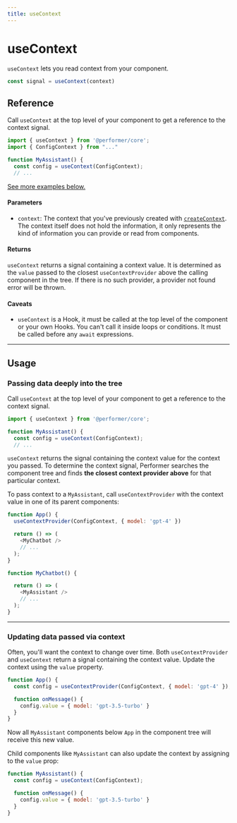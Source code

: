 ```yaml
---
title: useContext
---
```


# useContext

`useContext` lets you read context from your component.

```js
const signal = useContext(context)
```

## Reference

Call `useContext` at the top level of your component to get a reference to the context signal.

```js
import { useContext } from '@performer/core';
import { ConfigContext } from "..."

function MyAssistant() {
  const config = useContext(ConfigContext);
  // ...
```

[See more examples below.](#usage)

#### Parameters

* `context`: The context that you've previously created with [`createContext`](/hooks/createContext). The context itself does not hold the information, it only represents the kind of information you can provide or read from components.

#### Returns

`useContext` returns a signal containing a context value. It is determined as the `value` passed to the closest `useContextProvider` above the calling component in the tree. If there is no such provider, a provider not found error will be thrown.

#### Caveats

- `useContext` is a Hook, it must be called at the top level of the component or your own Hooks. You can't call it inside loops or conditions. It must be called before any `await` expressions.

---

## Usage


### Passing data deeply into the tree

Call `useContext` at the top level of your component to get a reference to the context signal.

```js [[2, 4, "config"], [1, 4, "ConfigContext"]]
import { useContext } from '@performer/core';

function MyAssistant() {
  const config = useContext(ConfigContext);
  // ...
```

`useContext` returns the signal containing the context value for the context you passed. To determine the context signal, Performer searches the component tree and finds **the closest context provider above** for that particular context.

To pass context to a `MyAssistant`, call `useContextProvider` with the context value in one of its parent components:

```js [[1, 2, "ConfigContext"], [2, 2, "{ model: 'gpt-4' }"]]
function App() {
  useContextProvider(ConfigContext, { model: 'gpt-4' })

  return () => (
    <MyChatbot />
    // ...
  );
}

function MyChatbot() {

  return () => (
    <MyAssistant />
    // ...
  );
}
```

---

### Updating data passed via context

Often, you'll want the context to change over time. Both `useContextProvider` and `useContext` return a signal containing the context value. Update the context using the `value` property.

```js {2} [[1, 2, "ConfigContext"], [2, 2, "{ model: 'gpt-4' }"]]
function App() {
  const config = useContextProvider(ConfigContext, { model: 'gpt-4' });

  function onMessage() {
    config.value = { model: 'gpt-3.5-turbo' }
  }
}
```

Now all `MyAssistant` components below `App` in the component tree will receive this new value.

Child components like `MyAssistant` can also update the context by assigning to the `value` prop:

```js {2} [[1, 2, "ConfigContext"], [2, 5, "{ model: 'gpt-3.5-turbo' }"]]
function MyAssistant() {
  const config = useContext(ConfigContext);

  function onMessage() {
    config.value = { model: 'gpt-3.5-turbo' }
  }
}
```


